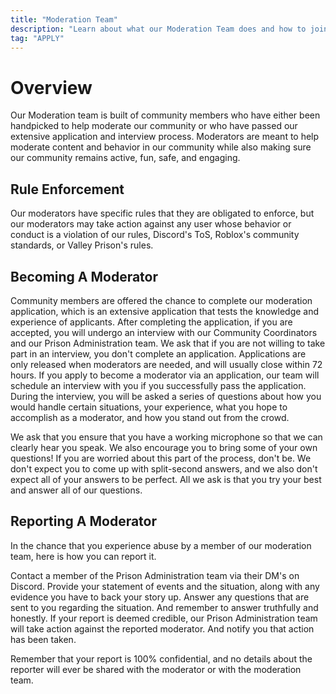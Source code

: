 ```yaml
---
title: "Moderation Team"
description: "Learn about what our Moderation Team does and how to join our team."
tag: "APPLY"
---
```


# Overview

Our Moderation team is built of community members who have either been handpicked to help moderate our community or who have passed our extensive application and interview process. Moderators are meant to help moderate content and behavior in our community while also making sure our community remains active, fun, safe, and engaging.

## Rule Enforcement

Our moderators have specific rules that they are obligated to enforce, but our moderators may take action against any user whose behavior or conduct is a violation of our rules, Discord's ToS, Roblox's community standards, or Valley Prison's rules.

## Becoming A Moderator

<Card title="Application" icon="notebook" href="https://melon.ly/form/7377847792229683200" cta="Apply now">
  Community members are offered the chance to complete our moderation application, which is an extensive application that tests the knowledge and experience of applicants. After completing the application, if you are accepted, you will undergo an interview with our Community Coordinators and our Prison Administration team. We ask that if you are not willing to take part in an interview, you don't complete an application. Applications are only released when moderators are needed, and will usually close within 72 hours.
</Card>

<Card title="Interview" icon="microphone">
  If you apply to become a moderator via an application, our team will schedule an interview with you if you successfully pass the application. During the interview, you will be asked a series of questions about how you would handle certain situations, your experience, what you hope to accomplish as a moderator, and how you stand out from the crowd.

  We ask that you ensure that you have a working microphone so that we can clearly hear you speak. We also encourage you to bring some of your own questions! If you are worried about this part of the process, don't be. We don't expect you to come up with split-second answers, and we also don't expect all of your answers to be perfect. All we ask is that you try your best and answer all of our questions.
</Card>

## Reporting A Moderator

In the chance that you experience abuse by a member of our moderation team, here is how you can report it.

<Steps>
  <Step title="Reach Out">
    Contact a member of the Prison Administration team via their DM's on Discord.
  </Step>
  <Step title="Explain The Situation">
    Provide your statement of events and the situation, along with any evidence you have to back your story up.
  </Step>
  <Step title="Answer Questions">
    Answer any questions that are sent to you regarding the situation. And remember to answer truthfully and honestly.
  </Step>
  <Step title="Action Taken">
    If your report is deemed credible, our Prison Administration team will take action against the reported moderator. And notify you that action has been taken.
  </Step>
</Steps>

Remember that your report is 100% confidential, and no details about the reporter will ever be shared with the moderator or with the moderation team.
